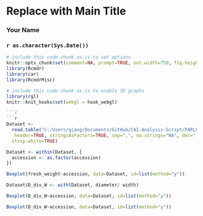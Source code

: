 <!-- R Commander Markdown Template -->

Replace with Main Title
=======================

### Your Name

### `r as.character(Sys.Date())`

```r
# include this code chunk as-is to set options
knitr::opts_chunk$set(comment=NA, prompt=TRUE, out.width=750, fig.height=8, fig.width=8)
library(Rcmdr)
library(car)
library(RcmdrMisc)
```


```r
# include this code chunk as-is to enable 3D graphs
library(rgl)
knitr::knit_hooks$set(webgl = hook_webgl)
```


```r

```r

```r
Dataset <- 
  read.table("C:/Users/gjang/Documents/GitHub/CAI-Analysis-Script/PARL0_04262021.csv",
   header=TRUE, stringsAsFactors=TRUE, sep=",", na.strings="NA", dec=".", 
  strip.white=TRUE)
```

```r
Dataset <- within(Dataset, {
  accession <- as.factor(accession)
})
```

```r
Boxplot(fresh_weight~accession, data=Dataset, id=list(method="y"))
```

```r
Dataset$D_div_W <- with(Dataset, diameter/ width)
```

```r
Boxplot(D_div_W~accession, data=Dataset, id=list(method="y"))
```

```r
Boxplot(D_div_W~accession, data=Dataset, id=list(method="y"))
```

